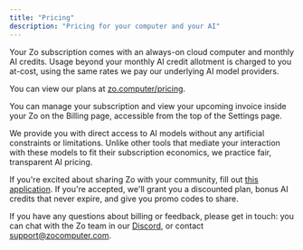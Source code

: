```yaml
---
title: "Pricing"
description: "Pricing for your computer and your AI"
---
```


Your Zo subscription comes with an always-on cloud computer and monthly AI credits. Usage beyond your monthly AI credit allotment is charged to you at-cost, using the same rates we pay our underlying AI model providers.

You can view our plans at [zo.computer/pricing](https://zo.computer/pricing).

<Info>
  You can manage your subscription and view your upcoming invoice inside your Zo on the Billing page, accessible from the top of the Settings page.
</Info>

We provide you with direct access to AI models without any artificial constraints or limitations. Unlike other tools that mediate your interaction with these models to fit their subscription economics, we practice fair, transparent AI pricing.

If you're excited about sharing Zo with your community, fill out [this application](https://forms.gle/FdwkQYmyxDGvBwu98). If you're accepted, we'll grant you a discounted plan, bonus AI credits that never expire, and give you promo codes to share.

If you have any questions about billing or feedback, please get in touch: you can chat with the Zo team in our [Discord](https://discord.gg/2eZZ4NWE7G), or contact [support@zocomputer.com](mailto:support@zocomputer.com).